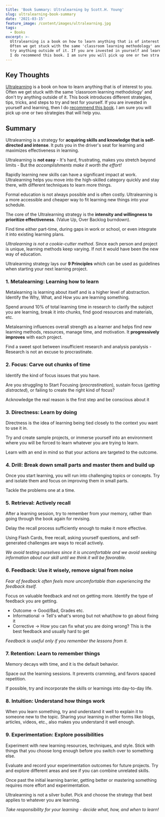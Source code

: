 ```yaml
---
title: 'Book Summary: Ultralearning by Scott.H. Young'
slug: ultralearning-book-summary
date: '2021-03-15'
feature_image: /content/images/ultralearning.jpg
tags:
  - Books
excerpt: >-
  Ultralearning is a book on how to learn anything that is of interest to you.
  Often we get stuck with the same 'classroom learning methodology' and don't
  try anything outside of it. If you are invested in yourself and learning, then
  I do recommend this book. I am sure you will pick up one or two stra
---
```

## Key Thoughts

[Ultralearning](https://amzn.to/2ODCe0b) is a book on how to learn anything that is of interest to you. Often we get stuck with the same 'classroom learning methodology' and don't try anything outside of it. This book introduces different strategies, tips, tricks, and steps to try and test for yourself. If you are invested in yourself and learning, then I do [recommend this book](https://amzn.to/2ODCe0b). I am sure you will pick up one or two strategies that will help you.

## Summary

Ultralearning is a strategy for **acquiring skills and knowledge that is self-directed and intense**. It puts you in the driver's seat for learning and maximizes effectiveness in learning.

Ultralearning is **not easy** - It's hard, frustrating, makes you stretch beyond limits - But the _accomplishments make it worth the effort!_

Rapidly learning new skills can have a significant impact at work. Ultralearning helps you move into the high-skilled category quickly and stay there, with different techniques to learn more things.

Formal education is not always possible and is often costly. Ultralearning is a more accessible and cheaper way to fit learning new things into your schedule.

The core of the Ultralearning strategy is the **intensity and willingness to prioritize effectiveness**. (Value Up, Over Backlog burndown).

Find time either part-time, during gaps in work or school, or even integrate it into existing learning plans.

_Ultralearning is not a cookie-cutter method_. Since each person and project is unique, learning methods keep varying. If not it would have been the new way of education.

Ultralearning strategy lays our **9 Principles** which can be used as guidelines when starting your next learning project.

### 1\. Metalearning: Learning how to learn

Metalearning is learning about itself and is a higher level of abstraction. Identify the Why, What, and How you are learning something.

Spend around 10% of total learning time in research to clarify the subject you are learning, break it into chunks, find good resources and materials, etc.

Metalearning influences overall strength as a learner and helps find new learning methods, resources, manage time, and motivation. It **progressively improves** with each project.

Find a sweet spot between insufficient research and analysis paralysis - Research is not an excuse to procrastinate.

### 2\. Focus: Carve out chunks of time

Identify the kind of focus issues that you have.

Are you struggling to Start Focusing (_procrastination_), sustain focus (_getting distracted_), or failing to create the right kind of focus?

Acknowledge the real reason is the first step and be conscious about it

### 3\. Directness: Learn by doing

Directness is the idea of learning being tied closely to the context you want to use it in.

Try and create sample projects, or immerse yourself into an environment where you will be forced to learn whatever you are trying to learn.

Learn with an end in mind so that your actions are targeted to the outcome.

### 4\. Drill: Break down small parts and master them and build up

Once you start learning, you will run into challenging topics or concepts. Try and isolate them and focus on improving them in small parts.

Tackle the problems one at a time.

### 5\. Retrieval: Actively recall

After a learning session, try to remember from your memory, rather than going through the book again for revising.

Delay the recall process sufficiently enough to make it more effective.

Using Flash Cards, free recall, asking yourself questions, and self-generated challenges are ways to recall actively.

_We avoid testing ourselves since it is uncomfortable and we avoid seeking information about our skill until we think it will be favorable._

### 6\. Feedback: Use it wisely, remove signal from noise

_Fear of feedback often feels more uncomfortable than experiencing the feedback itself._

Focus on valuable feedback and not on getting more. Identify the type of feedback you are getting.

-   Outcome → Good/Bad, Grades etc.
-   Informational → Tell's what's wrong but not what/how to go about fixing it
-   Corrective → How you can fix what you are doing wrong? This is the best feedback and usually hard to get

_Feedback is useful only if you remember the lessons from it._

### 7\. Retention: Learn to remember things

Memory decays with time, and it is the default behavior.

Space out the learning sessions. It prevents cramming, and favors spaced repetition.

If possible, try and incorporate the skills or learnings into day-to-day life.

### 8\. Intuition: Understand how things work

When you learn something, try and understand it well to explain it to someone new to the topic. Sharing your learning in other forms like blogs, articles, videos, etc., also makes you understand it well enough.

### 9\. Experimentation: Explore possibilities

Experiment with new learning resources, techniques, and style. Stick with things that you choose long enough before you switch over to something else.

Evaluate and record your experimentation outcomes for future projects. Try and explore different areas and see if you can combine unrelated skills.

Once past the initial learning barrier, getting better or mastering something requires more effort and experimentation.

Ultralearning is not a silver bullet. Pick and choose the strategy that best applies to whatever you are learning.

_Take responsibility for your learning - decide what, how, and when to learn!_
